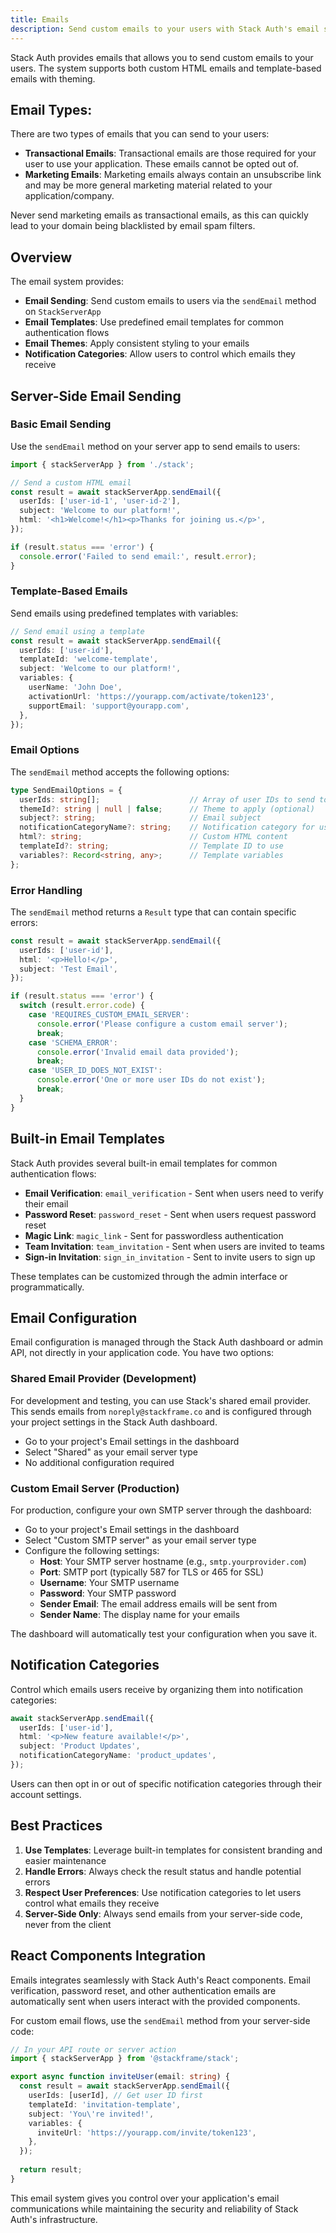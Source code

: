 ```yaml
---
title: Emails
description: Send custom emails to your users with Stack Auth's email system.
---
```


Stack Auth provides emails that allows you to send custom emails to your users. The system supports both custom HTML emails and template-based emails with theming.

## Email Types:
There are two types of emails that you can send to your users:
- **Transactional Emails**: Transactional emails are those required for your user to use your application. These emails cannot be opted out of.
- **Marketing Emails**: Marketing emails always contain an unsubscribe link and may be more general marketing material related to your application/company.

<Info>
Never send marketing emails as transactional emails, as this can quickly lead to your domain being blacklisted by email spam filters.
</Info>



## Overview

The email system provides:

- **Email Sending**: Send custom emails to users via the `sendEmail` method on `StackServerApp`
- **Email Templates**: Use predefined email templates for common authentication flows
- **Email Themes**: Apply consistent styling to your emails
- **Notification Categories**: Allow users to control which emails they receive

## Server-Side Email Sending

### Basic Email Sending

Use the `sendEmail` method on your server app to send emails to users:

```typescript
import { stackServerApp } from './stack';

// Send a custom HTML email
const result = await stackServerApp.sendEmail({
  userIds: ['user-id-1', 'user-id-2'],
  subject: 'Welcome to our platform!',
  html: '<h1>Welcome!</h1><p>Thanks for joining us.</p>',
});

if (result.status === 'error') {
  console.error('Failed to send email:', result.error);
}
```

### Template-Based Emails

Send emails using predefined templates with variables:

```typescript
// Send email using a template
const result = await stackServerApp.sendEmail({
  userIds: ['user-id'],
  templateId: 'welcome-template',
  subject: 'Welcome to our platform!',
  variables: {
    userName: 'John Doe',
    activationUrl: 'https://yourapp.com/activate/token123',
    supportEmail: 'support@yourapp.com',
  },
});
```

### Email Options

The `sendEmail` method accepts the following options:

```typescript
type SendEmailOptions = {
  userIds: string[];                    // Array of user IDs to send to
  themeId?: string | null | false;      // Theme to apply (optional)
  subject?: string;                     // Email subject
  notificationCategoryName?: string;    // Notification category for user preferences
  html?: string;                        // Custom HTML content
  templateId?: string;                  // Template ID to use
  variables?: Record<string, any>;      // Template variables
};
```

### Error Handling

The `sendEmail` method returns a `Result` type that can contain specific errors:

```typescript
const result = await stackServerApp.sendEmail({
  userIds: ['user-id'],
  html: '<p>Hello!</p>',
  subject: 'Test Email',
});

if (result.status === 'error') {
  switch (result.error.code) {
    case 'REQUIRES_CUSTOM_EMAIL_SERVER':
      console.error('Please configure a custom email server');
      break;
    case 'SCHEMA_ERROR':
      console.error('Invalid email data provided');
      break;
    case 'USER_ID_DOES_NOT_EXIST':
      console.error('One or more user IDs do not exist');
      break;
  }
}
```



## Built-in Email Templates

Stack Auth provides several built-in email templates for common authentication flows:

- **Email Verification**: `email_verification` - Sent when users need to verify their email
- **Password Reset**: `password_reset` - Sent when users request password reset
- **Magic Link**: `magic_link` - Sent for passwordless authentication
- **Team Invitation**: `team_invitation` - Sent when users are invited to teams
- **Sign-in Invitation**: `sign_in_invitation` - Sent to invite users to sign up

These templates can be customized through the admin interface or programmatically.

## Email Configuration

Email configuration is managed through the Stack Auth dashboard or admin API, not directly in your application code. You have two options:

### Shared Email Provider (Development)

For development and testing, you can use Stack's shared email provider. This sends emails from `noreply@stackframe.co` and is configured through your project settings in the Stack Auth dashboard.

- Go to your project's Email settings in the dashboard
- Select "Shared" as your email server type
- No additional configuration required

### Custom Email Server (Production)

For production, configure your own SMTP server through the dashboard:

- Go to your project's Email settings in the dashboard  
- Select "Custom SMTP server" as your email server type
- Configure the following settings:
  - **Host**: Your SMTP server hostname (e.g., `smtp.yourprovider.com`)
  - **Port**: SMTP port (typically 587 for TLS or 465 for SSL)
  - **Username**: Your SMTP username
  - **Password**: Your SMTP password
  - **Sender Email**: The email address emails will be sent from
  - **Sender Name**: The display name for your emails

The dashboard will automatically test your configuration when you save it.

## Notification Categories

Control which emails users receive by organizing them into notification categories:

```typescript
await stackServerApp.sendEmail({
  userIds: ['user-id'],
  html: '<p>New feature available!</p>',
  subject: 'Product Updates',
  notificationCategoryName: 'product_updates',
});
```

Users can then opt in or out of specific notification categories through their account settings.

## Best Practices

1. **Use Templates**: Leverage built-in templates for consistent branding and easier maintenance
2. **Handle Errors**: Always check the result status and handle potential errors  
3. **Respect User Preferences**: Use notification categories to let users control what emails they receive
4. **Server-Side Only**: Always send emails from your server-side code, never from the client

## React Components Integration

Emails integrates seamlessly with Stack Auth's React components. Email verification, password reset, and other authentication emails are automatically sent when users interact with the provided components.

For custom email flows, use the `sendEmail` method from your server-side code:

```typescript
// In your API route or server action
import { stackServerApp } from '@stackframe/stack';

export async function inviteUser(email: string) {
  const result = await stackServerApp.sendEmail({
    userIds: [userId], // Get user ID first
    templateId: 'invitation-template',
    subject: 'You\'re invited!',
    variables: {
      inviteUrl: 'https://yourapp.com/invite/token123',
    },
  });
  
  return result;
}
```

This email system gives you control over your application's email communications while maintaining the security and reliability of Stack Auth's infrastructure.
